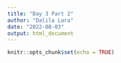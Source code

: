 ```yaml
---
title: "Day 3 Part 2"
author: "Dalila Lara"
date: "2022-08-03"
output: html_document
---
```


```r
knitr::opts_chunk$set(echo = TRUE)
```
